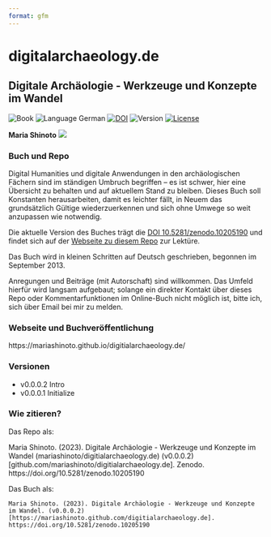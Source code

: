 ```yaml
---
format: gfm
---
```


# digitalarchaeology.de

## Digitale Archäologie - Werkzeuge und Konzepte im Wandel

![Book](https://img.shields.io/badge/Book-cyan?style=flat) ![Language German](https://img.shields.io/badge/Language-German-cyan) [![DOI](https://zenodo.org/badge/DOI/10.5281/zenodo.10205190.svg)](https://doi.org/10.5281/zenodo.10205190) ![Version](https://img.shields.io/badge/Ver.-0.0.0.2-red?style=flat&logo=github) [![License](https://img.shields.io/badge/License-CC%20BY%204.0-lightgrey?labelColor=grey&style=flat&logo=CC&link=https://creativecommons.org/licenses/by/4.0/)](https://creativecommons.org/licenses/by/4.0/)


**Maria Shinoto** [![](https://img.shields.io/badge/ORCID-white?style=flat&logo=ORCID&link=https://orcid.org/0000-0001-6089-4526)](https://orcid.org/0000-0001-6089-4526)




### Buch und Repo

Digital Humanities und digitale Anwendungen in den archäologischen Fächern sind im ständigen Umbruch begriffen -- es ist schwer, hier eine Übersicht zu behalten und auf aktuellem Stand zu bleiben. Dieses Buch soll Konstanten herausarbeiten, damit es leichter fällt, in Neuem das grundsätzlich Gültige wiederzuerkennen und sich ohne Umwege so weit anzupassen wie notwendig.

Die aktuelle Version des Buches trägt die [DOI 10.5281/zenodo.10205190](https://doi.org/10.5281/zenodo.10205190) und findet sich auf der [Webseite zu diesem Repo](https://mariashinoto.github.io/digitialarchaeology.de) zur Lektüre.

Das Buch wird in kleinen Schritten auf Deutsch geschrieben, begonnen im September 2013.

Anregungen und Beiträge (mit Autorschaft) sind willkommen. Das Umfeld hierfür wird langsam aufgebaut; solange ein direkter Kontakt über dieses Repo oder Kommentarfunktionen im Online-Buch nicht möglich ist, bitte ich, sich über Email bei mir zu melden.

### Webseite und Buchveröffentlichung

https://mariashinoto.github.io/digitialarchaeology.de/

### Versionen

-   v0.0.0.2 Intro
-   v0.0.0.1 Initialize

### Wie zitieren?

Das Repo als:

Maria Shinoto. (2023). Digitale Archäologie - Werkzeuge und Konzepte im Wandel (mariashinoto/digitialarchaeology.de) (v0.0.0.2) \[github.com/mariashinoto/digitialarchaeology.de\]. Zenodo. https://doi.org/10.5281/zenodo.10205190

Das Buch als:

```         
Maria Shinoto. (2023). Digitale Archäologie - Werkzeuge und Konzepte im Wandel. (v0.0.0.2) [https://mariashinoto.github.com/digitialarchaeology.de]. https://doi.org/10.5281/zenodo.10205190
```
